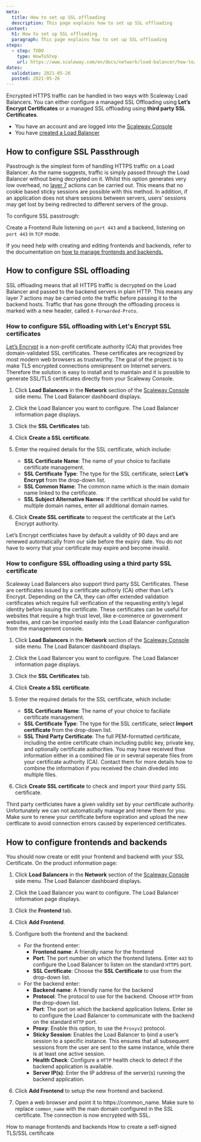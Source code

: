 ```yaml
---
meta:
  title: How to set up SSL offloading
  description: This page explains how to set up SSL offloading
content:
  h1: How to set up SSL offloading
  paragraph: This page explains how to set up SSL offloading
steps:
  - step: TODO
    type: HowToStep
    url: https://www.scaleway.com/en/docs/network/load-balancer/how-to/setup-ssl-offloading/
dates:
  validation: 2021-05-26
  posted: 2021-05-26
---
```


Encrypted HTTPS traffic can be handled in two ways with Scaleway Load Balancers. You can either configure a managed SSL Offloading using **Let’s Encrypt Certificates** or a managed SSL offloading using **third party SSL Certificates**.

<Message type="requirement">

- You have an account and are logged into the [Scaleway Console](https://console.scaleway.com) 
- You have [created a Load Balancer](/network/load-balancer/how-to/create-load-balancer)

</Message>

## How to configure SSL Passthrough

Passtrough is the simplest form of handling HTTPS traffic on a Load Balancer. As the name suggests, traffic is simply passed through the Load Balancer without being decrypted on it. Whilst this option generates very low overhead, no [layer 7](https://en.wikipedia.org/wiki/OSI_model#Layer_7:_Application_Layer) actions can be carried out. This means that no cookie based sticky sessions are possible with this method. 
In addition, if an application does not share sessions between servers, users’ sessions may get lost by being redirected to different servers of the group.

To configure SSL passtrough:

Create a Frontend Rule listening on `port 443` and a backend, listening on `port 443` in `TCP` mode.

If you need help with creating and editing frontends and backends, refer to the documentation on [how to manage frontends and backends.](/network/load-balancer/how-to/manage-frontends-and-backends)

## How to configure SSL offloading

SSL offloading means that all HTTPS traffic is decrypted on the Load Balancer and passed to the backend servers in plain HTTP. This means any layer 7 actions may be carried onto the traffic before passing it to the backend hosts. Traffic that has gone through the offloading process is marked with a new header, called `X-Forwarded-Proto`.

### How to configure SSL offloading with Let's Encrypt SSL certificates

[Let’s Encrypt](https://letsencrypt.org/) is a non-profit certificate authority (CA) that provides free domain-validated SSL certificates. These certificates are recognized by most modern web browsers as trustworthy. The goal of the project is to make TLS encrypted connections omnipresent on Internet servers. Therefore the solution is easy to install and to maintain and it is possible to generate SSL/TLS certificates directly from your Scaleway Console.

1. Click **Load Balancers** in the **Network** section of the [Scaleway Console](https://console.scaleway.com) side menu. The Load Balancer dashboard displays. 

2. Click the Load Balancer you want to configure. The Load Balancer information page displays. 

3. Click the **SSL Certificates** tab. 

4. Click **Create a SSL certificate**.

5. Enter the required details for the SSL certificate, which include:
	- **SSL Certificate Name**: The name of your choice to faciliate certificate management.
	- **SSL Certificate Type**: The type for the SSL certificate, select **Let’s Encrypt** from the drop-down list.
	- **SSL Common Name**: The common name which is the main domain name linked to the certificate.
	- **SSL Subject Alternative Names**: If the certificat should be valid for multiple domain names, enter all additional domain names.

	<Lightbox src="assets/scaleway-create-ssl-lets-encrypt.png" />

6. Click **Create SSL certificate** to request the certificate at the Let’s Encrypt authority.

<Message type="note">

Let’s Encrypt certficiates have by default a validity of 90 days and are renewed automatically from our side before the expiry date. You do not have to worry that your certificate may expire and become invalid.

</Message>

### How to configure SSL offloading using a third party SSL certificate

Scaleway Load Balancers also support third party SSL Certificates. These are certificates issued by a certificate authoriy (CA) other than Let’s Encrypt. Depending on the CA, they can offer extended validation certificates which require full verification of the requesting entity’s legal identity before issuing the certificate. These certificates can be useful for websites that require a high trust level, like e-commerce or government websites, and can be imported easily into the Load Balancer configuration from the management console.

1. Click **Load Balancers** in the **Network** section of the [Scaleway Console](https://console.scaleway.com) side menu. The Load Balancer dashboard displays. 

2. Click the Load Balancer you want to configure. The Load Balancer information page displays. 

3. Click the **SSL Certificates** tab. 

4. Click **Create a SSL certificate**.

5. Enter the required details for the SSL certificate, which include:
	- **SSL Certificate Name**: The name of your choice to faciliate certificate management.
	- **SSL Certificate Type**: The type for the SSL certificate, select **Import certificate** from the drop-down list.
	- **SSL Third Party Certificate**: The full PEM-formatted certificate, including the entire certificate chain including public key, private key, and optionally certificate authorities. You may have received thse information either in a combined file or in several seperate files from your certificate authority (CA). Contact them for more details how to combine the information if you received the chain diveded into multiple files.

	<Lightbox src="assets/scaleway-create-ssl-third-party.png" />	

6. Click **Create SSL certificate** to check and import your third party SSL certificate.

<Message type="note">

Third party certficiates have a given validity set by your certificate authority. Unfortunately we can not automatically manage and renew them for you. Make sure to renew your certificate before expiration and upload the new certficate to avoid connection errors caused by experienced certificates.

</Message>

## How to configure frontends and backends

You should now create or edit your frontend and backend with your SSL Certificate. On the product information page:

1. Click **Load Balancers** in the **Network** section of the [Scaleway Console](https://console.scaleway.com) side menu. The Load Balancer dashboard displays. 

2. Click the Load Balancer you want to configure. The Load Balancer information page displays. 

3. Click the **Frontend** tab.

4. Click **Add Frontend**.

5. Configure both the frontend and the backend:
	- For the frontend enter:
		- **Frontend name**: A friendly name for the frontend
		- **Port**: The port number on which the frontend listens. Enter `443` to configure the Load Balancer to listen on the standard `HTTPS` port.
		- **SSL Certificate**: Choose the **SSL Certificate** to use from the drop-down list.
	- For the backend enter:
		- **Backend name**: A friendly name for the backend
		- **Protocol**: The protocol to use for the backend. Choose `HTTP` from the drop-down list.
		- **Port**: The port on which the backend application listens. Enter `80` to configure the Load Balancer to communicate with the backend on the standard `HTTP` port.
		- **Proxy**: Enable this option, to use the `Proxyv2` protocol.
		- **Sticky Session**: Enables the Load Balancer to bind a user’s session to a specific instance. This ensures that all subsequent sessions from the user are sent to the same instance, while there is at least one active session.
		- **Health Check**: Configure a `HTTP` health check to detect if the backend application is available.
		- **Server IP(s)**: Enter the IP address of the server(s) running the backend application.

6. Click **Add Frontend** to setup the new frontend and backend.

5. Open a web browser and point it to https://common_name. Make sure to replace `common_name` with the main domain configured in the SSL certificate. The connection is now encrypted with SSL.
<Lightbox src="assets/scaleway-connection-encrypted-ssl.png" />	

<Navigation title="See Also">
  <PreviousButton to="/network/load-balancer/how-to/manage-frontends-and-backends/">How to manage frontends and backends</PreviousButton>
  <NextButton to="/network/load-balancer/how-to/create-self-signed-tls-certificate/">How to create a self-signed TLS/SSL certificate</NextButton>
</Navigation>
